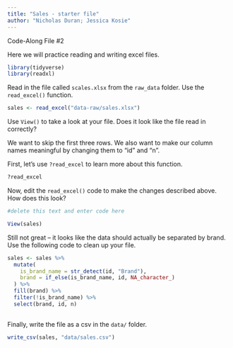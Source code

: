 ```yaml
---
title: "Sales - starter file"
author: "Nicholas Duran; Jessica Kosie"
---
```


Code-Along File #2

Here we will practice reading and writing excel files.

```r

library(tidyverse)
library(readxl)

```

Read in the file called `scales.xlsx` from the `raw_data` folder. Use the `read_excel()` function.

```r

sales <- read_excel("data-raw/sales.xlsx")

```

Use `View()` to take a look at your file. Does it look like the file read in correctly?

We want to skip the first three rows. We also want to make our column names meaningful by changing them to "id" and "n".

First, let's use `?read_excel` to learn more about this function.

```r

?read_excel

```

Now, edit the `read_excel()` code to make the changes described above. How does this look?

```r

#delete this text and enter code here

View(sales)

```

Still not great -- it looks like the data should actually be separated by brand. Use the following code to clean up your file.

```r

sales <- sales %>%
  mutate(
    is_brand_name = str_detect(id, "Brand"),
    brand = if_else(is_brand_name, id, NA_character_)
  ) %>%
  fill(brand) %>%
  filter(!is_brand_name) %>%
  select(brand, id, n)
  
```

Finally, write the file as a csv in the `data/` folder.

```r

write_csv(sales, "data/sales.csv")

```










